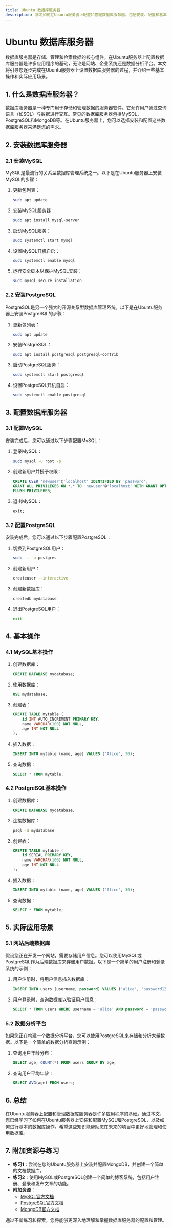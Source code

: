 ```yaml
---
title: Ubuntu 数据库服务器
description: 学习如何在Ubuntu服务器上配置和管理数据库服务器，包括安装、配置和基本操作。
---
```


# Ubuntu 数据库服务器

数据库服务器是存储、管理和检索数据的核心组件。在Ubuntu服务器上配置数据库服务器是许多应用程序的基础，无论是网站、企业系统还是数据分析平台。本文将引导您逐步完成在Ubuntu服务器上设置数据库服务器的过程，并介绍一些基本操作和实际应用场景。

## 1. 什么是数据库服务器？

数据库服务器是一种专门用于存储和管理数据的服务器软件。它允许用户通过查询语言（如SQL）与数据进行交互。常见的数据库服务器包括MySQL、PostgreSQL和MongoDB等。在Ubuntu服务器上，您可以选择安装和配置这些数据库服务器来满足您的需求。

## 2. 安装数据库服务器

### 2.1 安装MySQL

MySQL是最流行的关系型数据库管理系统之一。以下是在Ubuntu服务器上安装MySQL的步骤：

1. 更新包列表：
   ```bash
   sudo apt update
   ```

2. 安装MySQL服务器：
   ```bash
   sudo apt install mysql-server
   ```

3. 启动MySQL服务：
   ```bash
   sudo systemctl start mysql
   ```

4. 设置MySQL开机自启：
   ```bash
   sudo systemctl enable mysql
   ```

5. 运行安全脚本以保护MySQL安装：
   ```bash
   sudo mysql_secure_installation
   ```

### 2.2 安装PostgreSQL

PostgreSQL是另一个强大的开源关系型数据库管理系统。以下是在Ubuntu服务器上安装PostgreSQL的步骤：

1. 更新包列表：
   ```bash
   sudo apt update
   ```

2. 安装PostgreSQL：
   ```bash
   sudo apt install postgresql postgresql-contrib
   ```

3. 启动PostgreSQL服务：
   ```bash
   sudo systemctl start postgresql
   ```

4. 设置PostgreSQL开机自启：
   ```bash
   sudo systemctl enable postgresql
   ```

## 3. 配置数据库服务器

### 3.1 配置MySQL

安装完成后，您可以通过以下步骤配置MySQL：

1. 登录MySQL：
   ```bash
   sudo mysql -u root -p
   ```

2. 创建新用户并授予权限：
   ```sql
   CREATE USER 'newuser'@'localhost' IDENTIFIED BY 'password';
   GRANT ALL PRIVILEGES ON *.* TO 'newuser'@'localhost' WITH GRANT OPTION;
   FLUSH PRIVILEGES;
   ```

3. 退出MySQL：
   ```sql
   exit;
   ```

### 3.2 配置PostgreSQL

安装完成后，您可以通过以下步骤配置PostgreSQL：

1. 切换到PostgreSQL用户：
   ```bash
   sudo -i -u postgres
   ```

2. 创建新用户：
   ```bash
   createuser --interactive
   ```

3. 创建新数据库：
   ```bash
   createdb mydatabase
   ```

4. 退出PostgreSQL用户：
   ```bash
   exit
   ```

## 4. 基本操作

### 4.1 MySQL基本操作

1. 创建数据库：
   ```sql
   CREATE DATABASE mydatabase;
   ```

2. 使用数据库：
   ```sql
   USE mydatabase;
   ```

3. 创建表：
   ```sql
   CREATE TABLE mytable (
       id INT AUTO_INCREMENT PRIMARY KEY,
       name VARCHAR(100) NOT NULL,
       age INT NOT NULL
   );
   ```

4. 插入数据：
   ```sql
   INSERT INTO mytable (name, age) VALUES ('Alice', 30);
   ```

5. 查询数据：
   ```sql
   SELECT * FROM mytable;
   ```

### 4.2 PostgreSQL基本操作

1. 创建数据库：
   ```sql
   CREATE DATABASE mydatabase;
   ```

2. 连接数据库：
   ```bash
   psql -d mydatabase
   ```

3. 创建表：
   ```sql
   CREATE TABLE mytable (
       id SERIAL PRIMARY KEY,
       name VARCHAR(100) NOT NULL,
       age INT NOT NULL
   );
   ```

4. 插入数据：
   ```sql
   INSERT INTO mytable (name, age) VALUES ('Alice', 30);
   ```

5. 查询数据：
   ```sql
   SELECT * FROM mytable;
   ```

## 5. 实际应用场景

### 5.1 网站后端数据库

假设您正在开发一个网站，需要存储用户信息。您可以使用MySQL或PostgreSQL作为后端数据库来存储用户数据。以下是一个简单的用户注册和登录系统的示例：

1. 用户注册时，将用户信息插入数据库：
   ```sql
   INSERT INTO users (username, password) VALUES ('alice', 'password123');
   ```

2. 用户登录时，查询数据库以验证用户信息：
   ```sql
   SELECT * FROM users WHERE username = 'alice' AND password = 'password123';
   ```

### 5.2 数据分析平台

如果您正在构建一个数据分析平台，您可以使用PostgreSQL来存储和分析大量数据。以下是一个简单的数据分析查询示例：

1. 查询用户年龄分布：
   ```sql
   SELECT age, COUNT(*) FROM users GROUP BY age;
   ```

2. 查询用户平均年龄：
   ```sql
   SELECT AVG(age) FROM users;
   ```

## 6. 总结

在Ubuntu服务器上配置和管理数据库服务器是许多应用程序的基础。通过本文，您已经学习了如何在Ubuntu服务器上安装和配置MySQL和PostgreSQL，以及如何进行基本的数据库操作。希望这些知识能帮助您在未来的项目中更好地管理和使用数据库。

## 7. 附加资源与练习

- **练习1**：尝试在您的Ubuntu服务器上安装并配置MongoDB，并创建一个简单的文档数据库。
- **练习2**：使用MySQL或PostgreSQL创建一个简单的博客系统，包括用户注册、登录和发布文章的功能。
- **附加资源**：
  - [MySQL官方文档](https://dev.mysql.com/doc/)
  - [PostgreSQL官方文档](https://www.postgresql.org/docs/)
  - [MongoDB官方文档](https://docs.mongodb.com/)

通过不断练习和探索，您将能够更深入地理解和掌握数据库服务器的配置和管理。
